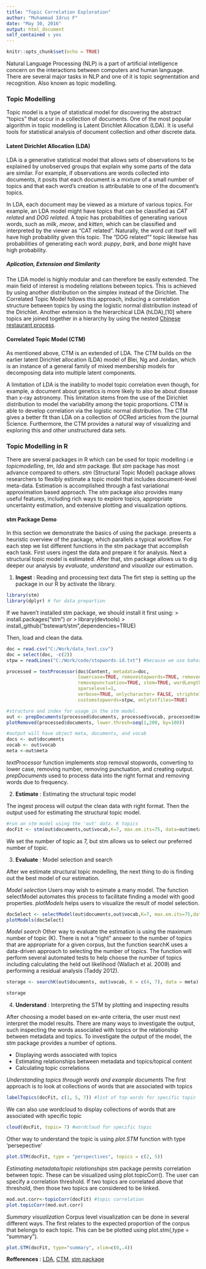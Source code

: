 ```yaml
---
title: "Topic Correlation Exploration"
author: "Muhammad Idrus F"
date: "May 30, 2016"
output: html_document
self_contained : yes
---
```


```r
knitr::opts_chunk$set(echo = TRUE)
```




Natural Language Processing (NLP) is a part of artificial intelligence concern on the interactions between computers and human language. There are several major tasks in NLP and one of it is topic segmentation and recognition. Also known as topic modelling. 


### Topic Modelling
Topic model is a type of statistical model for discovering the abstract "topics" that occur in a collection of documents. One of the most popular algorithm in topic modelling is Latent Dirichlet Allocation (LDA). It is useful tools for statistical analysis of document collection and other discrete data.


#### Latent Dirichlet Allocation (LDA)
LDA is a generative statistical model that allows sets of observations to be explained by unobserved groups that explain why some parts of the data are similar. For example, if observations are words collected into documents, it posits that each document is a mixture of a small number of topics and that each word's creation is attributable to one of the document's topics.

In LDA, each document may be viewed as a mixture of various topics. For example, an LDA model might have topics that can be classified as *CAT related* and *DOG related*. A topic has probabilities of generating various words, such as _milk_, _meow_, and _kitten_, which can be classified and interpreted by the viewer as "CAT related". Naturally, the word _cat_ itself will have high probability given this topic. The "DOG related"" topic likewise has probabilities of generating each word: _puppy_, _bark_, and _bone_ might have high probability.


##### Aplication, Extension and Similarity
The LDA model is highly modular and can therefore be easily extended. The main field of interest is modeling relations between topics. This is achieved by using another distribution on the simplex instead of the Dirichlet. The Correlated Topic Model follows this approach, inducing a correlation structure between topics by using the logistic normal distribution instead of the Dirichlet. Another extension is the hierarchical LDA (hLDA),[10] where topics are joined together in a hierarchy by using the nested [Chinese restaurant process](https://en.wikipedia.org/wiki/Chinese_restaurant_process).


#### Correlated Topic Model (CTM)
As mentioned above, CTM is an extended of LDA. The CTM builds on the earlier latent Dirichlet allocation (LDA) model of Blei, Ng and Jordan, which is an instance of a general family of mixed membership models for decomposing data into multiple latent components.

A limitation of LDA is the inability to model topic correlation even though, for example, a document about genetics is more likely to also be about disease than x-ray astronomy. This limitation stems from the use of the Dirichlet distribution to model the variability among the topic proportions. CTM is able to develop correlation via the logistic normal distribution. The CTM gives a better fit than LDA on a collection of OCRed articles from the journal Science. Furthermore, the CTM provides a natural way of visualizing and exploring this and other unstructured data sets.


### Topic Modelling in R
There are several packages in R which can be used for topic modelling i.e _topicmodelling_, _tm_, _lda_ and _stm_ package.  But _stm_ package has most advance compared to others. _stm_ (Structural Topic Model) package allows researchers to flexibly estimate a topic model that includes document-level meta-data. Estimation is accomplished through a fast variational approximation based approach. The _stm_ package also provides many useful features, including rich ways to explore topics, appropriate uncertainty estimation, and extensive plotting and visualization options.


#### stm Package Demo
In this section we demonstrate the basics of using the package. presents a heuristic overview of the package, which parallels a typical workflow. For each step we list different functions in the stm package that accomplish each task. First users ingest the data and prepare it for analysis. Next a structural topic model is estimated. After that, stm package allows us to dig deeper our analysis by _evaluate_, _understand_ and _visualize_ our estimation.


1. **Ingest** : Reading and processing text data
The firt step is setting up the package in our R by activate the library. 

```r
library(stm)
library(dplyr) # for data prepartion
```

If we haven't installed stm package, we should install it first using:
> install.packages("stm") *or*
> library(devtools)
> install_github("bstewart/stm",dependencies=TRUE)

Then, load and clean the data. 
```r
doc = read.csv("C:/Work/data_text.csv")
doc = select(doc, -c(2))
stpw = readLines("C:/Work/code/stopwords-id.txt") #because we use bahasa Indonesia, we need to add a list of stopwords bahasa indonesia to customstopwords to remove unnecessary word from our data

processed = textProcessor(doc$Content, metadata=doc,
                          lowercase=TRUE, removestopwords=TRUE, removenumbers=TRUE,
                          removepunctuation=TRUE, stem=TRUE, wordLengths=c(3,Inf),
                          sparselevel=1,
                          verbose=TRUE, onlycharacter= FALSE, striphtml=FALSE,
                          customstopwords=stpw, onlytxtfiles=TRUE)

#structure and index for usage in the stm model.
out <- prepDocuments(processed$documents, processed$vocab, processed$meta)
plotRemoved(processed$documents, lower.thresh=seq(1,200, by=100))

#output will have object meta, documents, and vocab 
docs <- out$documents
vocab <- out$vocab
meta <-out$meta

```

_textProcessor_ function implements stop removal stopwords, converting to lower case, removing number, removing punctuation, and creating output. _prepDocuments_ used to process data into the right format and removing words due to frequency.


2. **Estimate** : Estimating the structural topic model

The ingest process will output the clean data with right format. Then the output used for estimating the structural topic model.
```r
#run an stm model using the 'out' data. K topics
docFit <- stm(out$documents,out$vocab,K=7, max.em.its=75, data=out$meta,seed=5926696)
```
We set the number of topic as 7, but stm allows us to select our preferred number of topic.


3. **Evaluate** : Model selection and search

After we estimate structural topic modelling, the next thing to do is finding out the best model of our estimation.

_Model selection_
Users may wish to esimate a many model. The function selectModel automates this process to facilitate finding a model with good properties. _plotModels_ helps users to visualize the result of model selection. 

```r
docSelect <- selectModel(out$documents,out$vocab,K=7, max.em.its=75,data=meta,runs=10,seed=8458159)
plotModels(docSelect)
```

_Model search_
Other way to evaluate the estimation is using the maximum number of topic (K). There is not a “right” answer to the number of topics that are appropriate for a given corpus, but the function searchK uses a data-driven approach to selecting the number of topics. The function will perform several automated tests to help choose the number of topics including calculating the held out likelihood (Wallach et al. 2009) and performing a residual analysis (Taddy 2012).

```r
storage <- searchK(out$documents, out$vocab, K = c(4, 7), data = meta)
```
```r
storage
```


4. **Understand** : Interpreting the STM by plotting and inspecting results

After choosing a model based on ex-ante criteria, the user must next interpret the model
results. There are many ways to investigate the output, such inspecting the words associated
with topics or the relationship between metadata and topics. To investigate the output of the
model, the stm package provides a number of options.

* Displaying words associated with topics
* Estimating relationships between metadata and topics/topical content
* Calculating topic correlations

_Understanding topics through words and example documents_
The first approach is to look at collections of words that are associated with topics
```r
labelTopics(docFit, c(1, 5, 7)) #list of top words for specific topic
```

We can also use wordcloud to display collections of words that are associated with specific topic
```r
cloud(docFit, topic= 7) #wordcloud for specific topic
```

Other way to understand the topic is using _plot.STM_ function with type 'persepective'
```r
plot.STM(docFit, type = "perspectives", topics = c(2, 5))
```

_Estimating metadata/topic relationships_
stm package permits correlation between topic. These can be visualized using plot.topicCorr(). The user can specify a correlation threshold. If two topics are correlated above that threshold, then those two topics are considered to be linked.

```r
mod.out.corr<-topicCorr(docFit) #topic correlation
plot.topicCorr(mod.out.corr)
```

_Summary visualization_
Corpus level visualization can be done in several different ways. The first relates to the
expected proportion of the corpus that belongs to each topic. This can be be plotted using
plot.stm(,type = "summary").

```r
plot.STM(docFit, type="summary", xlim=c(0,.4))
```



**Refferences** :
[LDA](https://en.wikipedia.org/wiki/Latent_Dirichlet_allocation), 
[CTM](https://www.cs.princeton.edu/~blei/papers/BleiLafferty2006.pdf),
[stm package](https://cran.r-project.org/web/packages/stm/vignettes/stmVignette.pdf)